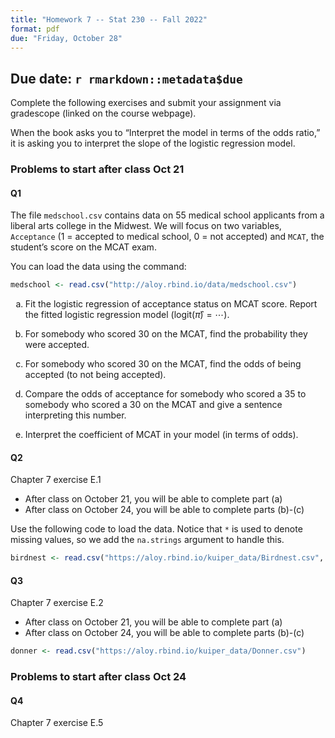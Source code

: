 ```yaml
---
title: "Homework 7 -- Stat 230 -- Fall 2022"
format: pdf
due: "Friday, October 28"
---
```


## Due date: `r rmarkdown::metadata$due`

Complete the following exercises and submit your assignment via gradescope 
(linked on the course webpage). 

:::{.callout-note}
When the book asks you to "Interpret the model in terms of the odds ratio," it is asking you to interpret the slope of the logistic regression model.
:::

### Problems to start after class Oct 21 

#### Q1

The file `medschool.csv` contains data on 55 medical school applicants from a liberal arts college in the Midwest. We will focus on two variables, `Acceptance` (1 = accepted to medical school, 0 = not accepted) and `MCAT`, the student’s score on the MCAT exam.

You can load the data using the command:

```r
medschool <- read.csv("http://aloy.rbind.io/data/medschool.csv")
```


(a) Fit the logistic regression of acceptance status on MCAT score. Report the fitted logistic regression model ($\text{logit}(\widehat{\pi}) = \cdots$).

(b) For somebody who scored 30 on the MCAT, find the probability they were accepted.

(c) For somebody who scored 30 on the MCAT, find the odds of being accepted (to not
being accepted).

(d) Compare the odds of acceptance for somebody who scored a 35 to somebody who scored a 30 on the MCAT and give a sentence interpreting this number.

(e) Interpret the coefficient of MCAT in your model (in terms of odds).


#### Q2

Chapter 7 exercise E.1

- After class on October 21, you will be able to complete part (a)
- After class on October 24, you will be able to complete parts (b)-(c)

Use the following code to load the data. Notice that `*` is used to denote missing values, so we add the `na.strings` argument to handle this.
```r
birdnest <- read.csv("https://aloy.rbind.io/kuiper_data/Birdnest.csv", na.strings = "*")
```


#### Q3

Chapter 7 exercise E.2

- After class on October 21, you will be able to complete part (a)
- After class on October 24, you will be able to complete parts (b)-(c)

```r
donner <- read.csv("https://aloy.rbind.io/kuiper_data/Donner.csv")
```


### Problems to start after class Oct 24

#### Q4

Chapter 7 exercise E.5
